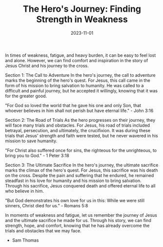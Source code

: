 ﻿---
title: "The Hero's Journey: Finding Strength in Weakness"
date: "2023-11-01"
description: "Drawing inspiration from Jesus Christ's journey and perseverance during his hardest times, as a reminder to turn to faith during our own struggles"
---


In times of weakness, fatigue, and heavy burden, it can be easy to feel lost and alone. 
However, we can find comfort and inspiration in the story of Jesus Christ and his journey to the cross.

Section 1: The Call to Adventure
In the hero's journey, the call to adventure marks the beginning of the hero's quest. For Jesus, 
this call came in the form of his mission to bring salvation to humanity. He was called to a difficult and painful journey, 
but he accepted it willingly, knowing that it was for the greater good.

"For God so loved the world that he gave his one and only Son, that whoever believes in him shall not perish but have eternal life." - John 3:16


Section 2: The Road of Trials
As the hero progresses on their journey, they will face many trials and obstacles. 
For Jesus, his road of trials included betrayal, persecution, and ultimately, the crucifixion. 
It was during these trials that Jesus' strength and faith were tested, but he never wavered in his mission to save humanity.

"For Christ also suffered once for sins, the righteous for the unrighteous, to bring you to God." - 1 Peter 3:18

Section 3: The Ultimate Sacrifice
In the hero's journey, the ultimate sacrifice marks the climax of the hero's quest. For Jesus, 
this sacrifice was his death on the cross. Despite the pain and suffering that he endured, 
he remained steadfast in his love for humanity and his mission to bring salvation. Through his sacrifice, 
Jesus conquered death and offered eternal life to all who believe in him.

"But God demonstrates his own love for us in this: While we were still sinners, Christ died for us." - Romans 5:8

In moments of weakness and fatigue, 
let us remember the journey of Jesus and the ultimate sacrifice he made for us. 
Through his story, we can find strength, hope, and comfort, 
knowing that he has already overcome the trials and obstacles that we may face.

- Sam Thomas
